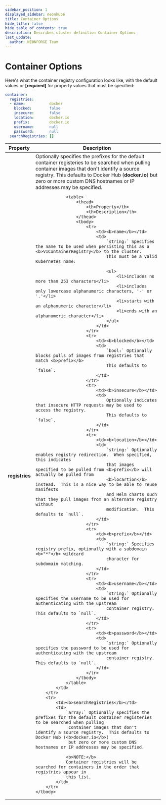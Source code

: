 ```yaml
---
sidebar_position: 1
displayed_sidebar: neonkube
title: Container Options
hide_title: false
hide_table_of_contents: true
description: Describes cluster definition Container Options
last_update:
  author: NEONFORGE Team
---
```



# Container Options

Here's what the container registry configuration looks like, with the 
default values or **[required]** for property values that must be specified:

```yaml
container:
  registries:
  - name:           docker
    blocked:        false
    insecure:       false
    location:       docker.io
    prefix:         docker.io
    username:       null
    password:       null
  searchRegistries: []
```

<table>
    <thead>
        <th>Property</th>
        <th>Description</th>
    </thead>
    <tbody>
        <tr>
            <td><b>registries</b></td>
            <td>
                Optionally specifies the prefixes for the default container registeries to be searched when pulling
                container images that don't identify a source registry.  This defaults to Docker Hub (<b>docker.io</b>)
                but zero or more custom DNS hostnames or IP addresses may be specified.

                <table>
                    <thead>
                        <th>Property</th>
                        <th>Description</th>
                    </thead>
                    <tbody>
                        <tr>
                            <td><b>name</b></td>
                            <td>
                                `string:` Specifies the name to be used when persisting this as a <b>V1ContainerRegistry</b> to the cluster.
                                This must be a valid Kubernetes name:

                                <ul>
                                    <li>includes no more than 253 characters</li>
                                    <li>includes only lowercase alphanumeric characters, '-' or '.'</li>
                                    <li>starts with an alphanumeric character</li>
                                    <li>ends with an alphanumeric character</li>
                                </ul>
                            </td>
                        </tr>
                        <tr>
                            <td><b>blocked</b></td>
                            <td>
                                `bool:` Optionally blocks pulls of images from registries that match <b>prefix</b>  
                                This defaults to `false`.
                            </td>
                        </tr>
                        <tr>
                            <td><b>insecure</b></td>
                            <td>
                                Optionally indicates that insecure HTTP requests may be used to access the registry.
                                This defaults to `false`.
                            </td>
                        </tr>
                        <tr>
                            <td><b>location</b></td>
                            <td>
                                `string:` Optionally enables registry redirection.  When specified, this indicates
                                that images  specified to be pulled from <b>prefix</b> will actually be pulled from 
                                <b>locartion</b> instead.  This is a nice way to be able to reuse manifests
                                and Helm charts such that they pull images from an alternate registry without
                                modification.  This defaults to `null`.
                            </td>
                        </tr>
                        <tr>
                            <td><b>prefix</b></td>
                            <td>
                                `string:` Specifies registry prefix, optionally with a subdomain <b>"*"</b> wildcard 
                                character for subdomain matching.
                            </td>
                        </tr>
                        <tr>
                            <td><b>username</b></td>
                            <td>
                                `string:` Optionally specifies the username to be used for authenticating with the upstream
                                container registry.  This defaults to `null`.
                            </td>
                        </tr>
                        <tr>
                            <td><b>password</b></td>
                            <td>
                                `string:` Optionally specifies the password to be used for authenticating with the upstream
                                container registry.  This defaults to `null`.
                            </td>
                        </tr>
                    </tbody>
                </table>
            </td>
        </tr>
        <tr>
            <td><b>searchRegistries</b></td>
            <td>
                `array:` Optionally specifies the prefixes for the default container registeries to be searched when pulling
                 container images that don't identify a source registry.  This defaults to Docker Hub (<b>docker.io</b>)
                 but zero or more custom DNS hostnames or IP addresses may be specified.
         
                <b>NOTE:</b>
                Container registries will be searched for containers in the order that registries appear in
                this list.
            </td>
        </tr>
    </tbody>
</table>
